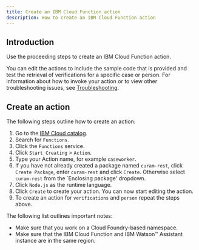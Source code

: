 ```yaml
---
title: Create an IBM Cloud Function action
description: How to create an IBM Cloud Function action
---
```


## Introduction

Use the proceeding steps to create an IBM Cloud Function action.

You can edit the actions to include the sample code that is provided and test the retrieval of verifications for a specific case or person. 
For information about how to invoke your action or to view other troubleshooting issues, see [Troubleshooting](../troubleshooting/invoke-a-function.md).

## Create an action

The following steps outline how to create an action:

1. Go to the [IBM Cloud catalog](https://cloud.ibm.com/catalog).
2. Search for `Functions`.
3. Click the `Functions` service.
4. Click `Start Creating` > `Action`.
5. Type your Action name, for example `caseworker`.
6. If you have not already created a package named `curam-rest`, click `Create Package`, enter `curam-rest` and click `Create`. Otherwise select `curam-rest` from the `Enclosing package' dropdown.
7. Click `Node.js` as the runtime language.
8. Click `Create` to create your action. You can now start editing the action.
9. To create an action for `verifications` and `person` repeat the steps above.

<InlineNotification>

The following list outlines important notes:

* Make sure that you work on a Cloud Foundry-based namespace.
* Make sure that the IBM Cloud Function and IBM Watson™ Assistant instance are in the same region.

</InlineNotification>
